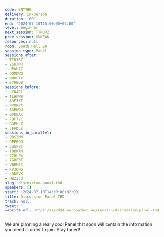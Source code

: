 ```yaml
---
code: 8NYTHE
delivery: in-person
duration: '60'
end: '2024-07-10T15:00:00+02:00'
level: beginner
next_session: TTN3RZ
prev_session: GVKEAK
resources: null
room: South Hall 2A
session_type: Panel
sessions_after:
- TTN3RZ
- ZSBJNR
- UPWH7Z
- QQMDWQ
- NMBFTX
- SYKBQB
sessions_before:
- LYNADL
- TLHPWB
- A3E3XE
- NKBKYC
- A3EWQU
- GVKEAK
- 7DF7VC
- G3PHLZ
- JFFDLS
sessions_in_parallel:
- B8SZMM
- QPPRQQ
- LWSF9C
- TBBKAM
- 7Z8LFA
- 7GRP3T
- VBHMEL
- KV3DHG
- LDUPVK
- H8Z37Q
slug: discussion-panel-tbd
speakers: []
start: '2024-07-10T14:00:00+02:00'
title: Discussion Panel TBD
track: null
tweet: ''
website_url: https://ep2024.europython.eu/session/discussion-panel-tbd
---
```


We are planning a really cool Panel that soon will contain the information you need in order to join. Stay tuned!